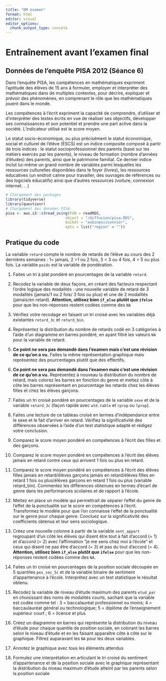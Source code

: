 ```yaml
---
title: "DM examen"
format: html
editor: visual
editor_options: 
  chunk_output_type: console
---
```


# Entraînement avant l'examen final

## Données de l'enquête PISA 2012 (Séance 6)

Dans l'enquête PISA, les compétences en mathématiques expriment l'aptitude des élèves de 15 ans à formuler, employer et interpréter des mathématiques dans de multiples contextes, pour décrire, expliquer et prévoir des phénomènes, en comprenant le rôle que les mathématiques jouent dans le monde.

Les compétences à l'écrit expriment la capacité de comprendre, d'utiliser et d'interpréter des textes écrits en vue de réaliser ses objectifs, développer ses connaissances et son potentiel et prendre une part active dans la société. L'indicateur utilisé est le score moyen.

Le statut socio-économique, ou plus précisément le statut économique, social et culturel de l'élève (ESCS) est un indice composite composé à partir de trois indices : le statut socioprofessionnel des parents (basé sur les métiers exercés par les parents), le niveau de formation (nombre d'années d'études) des parents, ainsi que le patrimoine familial. Ce dernier indice inclut lui-même un grand nombre de variables parmi lesquelles les ressources culturelles disponibles dans le foyer (livres), les ressources éducatives (un endroit calme pour travailler, des ouvrages de références ou des logiciels éducatifs) ainsi que d'autres ressources (voiture, connexion internet. . .)

```r
# Chargement des packages
library(tidyverse)
library(questionr)
# Chargement des données PISA
pisa <- aws.s3::s3read_using(FUN = readRDS,
                           object = "/diffusion/pisa.RDS",
                           bucket = "aubinpoissonnier",
                           opts = list("region" = ""))
```

## Pratique du code

La variable `retard` compte le nombre de retards de l'élève au cours des 2 dernières semaines : 1= jamais, 2 =1 ou 2 fois, 3 = 3 ou 4 fois, 4 = 5 ou plus fois. La variable `poids` est la variable de pondération.

1.  Faites un tri à plat pondéré en pourcentages de la variable `retard`.

2.  Recodez la variable de deux façons, en créant des facteurs respectant l'ordre logique des modalités : une nouvelle variable de retard de 3 modalités (jamais/1 ou 2 fois/ 3 fois ou plus) et une de 2 modalités (jamais/en retard). **Attention, utilisez bien `if_else`** **plutôt que `ifelse`** pour que les non-réponses restent codées comme des `NA`

3.  Vérifiez votre recodage en faisant un tri croisé avec les variables déjà existantes `retard_3c` et `retard_bin`.

4.  Représentez la distribution du nombre de retards codé en 3 catégories à l'aide d'un diagramme en barres pondéré, en ayant filtré les valeurs `NA` pour la variable de retard.

5.  **Ce point ne sera pas demandé dans l'examen mais c'est une révision de ce qu'on a vu.** Faites la même représentation graphique mais représentez des pourcentages plutôt que des effectifs.

6.  **Ce point ne sera pas demandé dans l'examen mais c'est une révision de ce qu'on a vu.** Représentez à nouveau la distribution du nombre de retard, mais colorez les barres en fonction du genre et mettez côte à côte les barres représentant en pourcentage les retards chez les élèves filles et chez les élèves garçons.

7.  Faites un tri croisé pondéré en pourcentages de la variable `sexe` et de la variable `retard_3c` (façon rapide avec `wtd.table` et `rprop` ou `lprop`).

8.  Faites une lecture de ce tableau croisé en termes d'indépendance entre le sexe et le fait d'arriver en retard. Vérifiez la significativité des différences observées à l'aide d'un test statistique adapté et rédigez votre conclusion.

9.  Comparez le score moyen pondéré en compétences à l'écrit des filles et des garçons.

10. Comparez le score moyen pondéré en compétences à l'écrit des élèves jamais en retard contre ceux qui arrivent 1 fois ou plus en retard.

11. Comparez le score moyen pondéré en compétences à l'écrit des élèves filles jamais en retard/élèves garçons jamais en retard/élèves filles en retard 1 fois ou plus/élèves garçons en retard 1 fois ou plus (variable retard_bin). Commentez les différences obtenues en termes d'écart de genre dans les performances scolaires et de rapport à l'école.

12. Mettez en place un modèle qui permettrait de séparer l'effet du genre de l'effet de la ponctualité sur le score en compétences à l'écrit. Transformez le modèle pour que l'on connaisse l'effet de la ponctualité sur le genre pour chaque genre. Concluez sur la significativité des coefficients obtenus et leur sens sociologique.

13. Créez une nouvelle colonne à partir de la variable `sent_appart` regroupant d'un côté les élèves qui disent être tout à fait d'accord (= 1) et d'accord (= 2) avec l'affirmation "je me sens chez moi à l'école" et ceux qui disent ne pas être d'accord (= 3) et pas du tout d'accord (= 4). **Attention, utilisez bien `if_else`** **plutôt que `ifelse`** pour que les non-réponses restent codées comme des `NA`.

14. Faites un tri croisé en pourcentages de la position sociale découpée en 5 quantiles `pos_soc_5c` et de la variable binaire de sentiment d'appartenance à l'école. Interprétez avec un test statistique le résultat obtenu.

15. Recodez la variable de niveau d'étude maximum des parents `etud_par` en choisissant des noms de modalités courts, sachant que la variable est codée comme tel : 3 = baccalauréat professionnel ou moins; 4 = baccaulauréat général ou technologique; 5 = diplôme de l'enseignement supérieur court ; 6 = licence et plus

16. Créez un diagramme en barres qui représente la distribution du niveau d'étude pour chaque quantile de position sociale, en colorant les barres selon le niveau d'étude et en les faisant apparaître côte à côte sur le graphique. Filtrez auparavant les `NA` pour les deux variables.

17. Annotez le graphique avec tous les éléments attendus

18. Formulez une interprétation en articulant le tri croisé du sentiment d'appartenance et de la position sociale avec le graphique représentant la distribution du niveau maximum d'étude atteint par les parents selon la position sociale


```r

```
